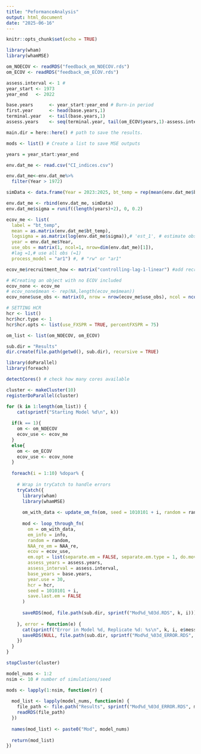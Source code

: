 ```yaml
---
title: "PeformanceAnalysis"
output: html_document
date: "2025-06-16"
---
```


```r
knitr::opts_chunk$set(echo = TRUE)

library(wham)
library(whamMSE)

om_NOECOV <- readRDS("feedback_om_NOECOV.rds")
om_ECOV <- readRDS("feedback_om_ECOV.rds")

```

```r

assess.interval <- 1 #
year_start <- 1973
year_end   <- 2022

base.years      <- year_start:year_end # Burn-in period
first.year      <- head(base.years,1)
terminal.year   <- tail(base.years,1)
assess.years    <- seq(terminal.year, tail(om_ECOV$years,1)-assess.interval,by = assess.interval)

main.dir = here::here() # path to save the results.

mods <- list() # Create a list to save MSE outputs
```

```r

years = year_start:year_end

env.dat_me <- read.csv("CI_indices.csv")

env.dat_me<-env.dat_me%>%
  filter(Year > 1972)

simData <- data.frame(Year = 2023:2025, bt_temp = rep(mean(env.dat_me$bt_temp),3))

env.dat_me <- rbind(env.dat_me, simData)
env.dat_me$sigma = runif((length(years)+2), 0, 0.2)

ecov_me <- list(
  label = "bt_temp",
  mean = as.matrix(env.dat_me$bt_temp),
  logsigma = as.matrix(log(env.dat_me$sigma)),# 'est_1', # estimate obs sigma, 1 value shared across years
  year = env.dat_me$Year,
  use_obs = matrix(1, ncol=1, nrow=dim(env.dat_me)[1]),
  #lag =1,# use all obs (=1)
  process_model = "ar1") #, # "rw" or "ar1"

ecov_me$recruitment_how <- matrix("controlling-lag-1-linear") #add recruitment how to ecov_me

# #Creating an object with no ECOV included
ecov_none <- ecov_me
# ecov_none$mean <- rep(NA,length(ecov_me$mean))
ecov_none$use_obs <- matrix(0, nrow = nrow(ecov_me$use_obs), ncol = ncol(ecov_me$use_obs))

# SETTING HCR 
hcr <- list()
hcr$hcr.type <- 1
hcr$hcr.opts <- list(use_FXSPR = TRUE, percentFXSPR = 75)

```

```r

om_list <- list(om_NOECOV, om_ECOV)

sub.dir = "Results"
dir.create(file.path(getwd(), sub.dir), recursive = TRUE)

library(doParallel)
library(foreach)

detectCores() # check how many cores available

cluster <- makeCluster(10)
registerDoParallel(cluster)

for (k in 1:length(om_list)) {
    cat(sprintf("Starting Model %d\n", k))
  
  if(k == 1){
    om <- om_NOECOV
    ecov_use <- ecov_me
  }
  else{
    om <- om_ECOV
    ecov_use <- ecov_none
  }
  
  foreach(i = 1:10) %dopar% {
   
    # Wrap in tryCatch to handle errors
    tryCatch({
      library(wham)
      library(whamMSE)
     
      om_with_data <- update_om_fn(om, seed = 1010101 + i, random = random)
     
      mod <- loop_through_fn(
        om = om_with_data,
        em_info = info,
        random = random,
        NAA_re_em = NAA_re,
        ecov = ecov_use,
        em.opt = list(separate.em = FALSE, separate.em.type = 1, do.move = FALSE, est.move = FALSE),
        assess_years = assess.years,
        assess_interval = assess.interval,
        base_years = base.years,
        year.use = 30,
        hcr = hcr,
        seed = 1010101 + i,
        save.last.em = FALSE
      )
     
      saveRDS(mod, file.path(sub.dir, sprintf("Mod%d_%03d.RDS", k, i)))
     
    }, error = function(e) {
      cat(sprintf("Error in Model %d, Replicate %d: %s\n", k, i, e$message))
      saveRDS(NULL, file.path(sub.dir, sprintf("Mod%d_%03d_ERROR.RDS", k, i)))
    })
  }
}

stopCluster(cluster)

```

```r

model_nums <- 1:2
nsim <- 10 # number of simulations/seed

mods <- lapply(1:nsim, function(r) {
  
  mod_list <- lapply(model_nums, function(m) {
    file_path <- file.path("Results", sprintf("Mod%d_%03d_ERROR.RDS", m, r))
    readRDS(file_path)
  })
  
  names(mod_list) <- paste0("Mod", model_nums)
  
  return(mod_list)
})

```